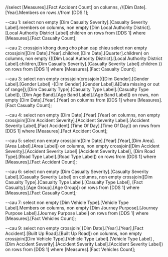 //select [Measures].[Fact Accident Count] on columns,
//[Dim Date].[Year].Members on rows
//from [DDS 1];


--cau 1:
select non empty [Dim Casualty Severity].[Casualty Severity Label].members on columns,
non empty [Dim Local Authority District].[Local Authority District Label].children on rows
from [DDS 1]
where [Measures].[Fact Casualty Count];

--cau 2: crossjoin khong dung cho phan cap chieu
select non empty crossjoin([Dim Date].[Year].children,[Dim Date].[Quarter].children) on columns,
non empty {([Dim Local Authority District].[Local Authority District Label].children,[Dim Casualty Severity].[Casualty Severity Label].children )}
on rows
from [DDS 1]
where [Measures].[Fact Casualty Count];

--cau 3:
select non empty crossjoin(crossjoin({[Dim Gender].[Gender Label].[Gender Label]
-[Dim Gender].[Gender Label].&[Data missing or out of range]},[Dim Casualty Type].[Casualty Type Label].[Casualty Type Label]),
[Dim Age Band].[Age Band Label].[Age Band Label])
on rows,
non empty [Dim Date].[Year].[Year] on columns
from [DDS 1]
where [Measures].[Fact Casualty Count];

--cau 4:
select non empty [Dim Date].[Year].[Year] on columns, non empty
crossjoin([Dim Accident Severity].[Accident Severity Label].[Accident Severity Label],[Fact Accident].[Time Of Day].[Time Of Day]) on rows
from [DDS 1]
where [Measures].[Fact Accident Count];

--cau 5:
select non empty crossjoin([Dim Date].[Year].[Year],[Dim Area].[Area Label].[Area Label]) on columns, non empty
crossjoin([Dim Accident Severity].[Accident Severity Label].[Accident Severity Label],
[Dim Road Type].[Road Type Label].[Road Type Label]) on rows
from [DDS 1]
where [Measures].[Fact Accident Count];

--cau 6:
select non empty [Dim Casualty Severity].[Casualty Severity Label].[Casualty Severity Label] on columns,
non empty crossjoin([Dim Casualty Type].[Casualty Type Label].[Casualty Type Label], [Fact Casualty].[Age Group].[Age Group]) on rows
from [DDS 1]
where [Measures].[Fact Casualty Count];

--cau 7:
select non empty [Dim Vehicle Type].[Vehicle Type Label].Members on columns,
non empty [Dim Journey Purpose].[Journey Purpose Label].[Journey Purpose Label] on rows
from [DDS 1]
where [Measures].[Fact Vehicles Count];

--cau 9:
select non empty crossjoin( [Dim Date].[Year].[Year],[Fact Accident].[Built Up Road].[Built Up Road]) on columns,
non empty crossjoin([Dim Vehicle Type].[Vehicle Type Label].[Vehicle Type Label] ,[Dim Accident Severity].[Accident Severity Label].[Accident Severity Label]) on rows
from [DDS 1]
where [Measures].[Fact Vehicles Count];